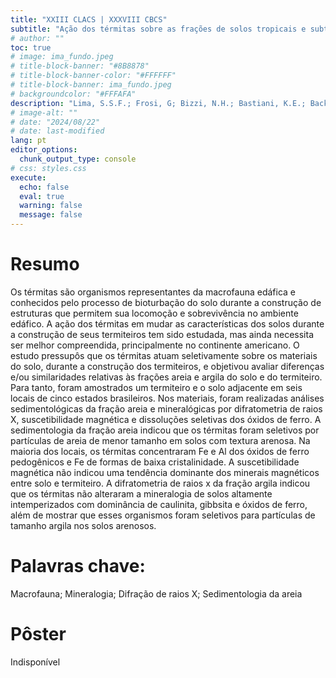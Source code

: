 ```yaml
---
title: "XXIII CLACS | XXXVIII CBCS"
subtitle: "Ação dos térmitas sobre as frações de solos tropicais e subtropicais brasileiros"
# author: ""
toc: true
# image: ima_fundo.jpeg
# title-block-banner: "#8B8878"
# title-block-banner-color: "#FFFFFF"
# title-block-banner: ima_fundo.jpeg
# backgroundcolor: "#FFFAFA"
description: "Lima, S.S.F.; Frosi, G; Bizzi, N.H.; Bastiani, K.E.; Backes, J.P.; Inda, A.V."
# image-alt: ""
# date: "2024/08/22"
# date: last-modified
lang: pt
editor_options: 
  chunk_output_type: console
# css: styles.css
execute: 
  echo: false
  eval: true
  warning: false
  message: false
---
```


# Resumo

Os térmitas são organismos representantes da macrofauna edáfica e conhecidos pelo processo de bioturbação do solo durante a construção de estruturas que permitem sua locomoção e sobrevivência no ambiente edáfico. A ação dos térmitas em mudar as características dos solos durante a construção de seus termiteiros tem sido estudada, mas ainda necessita ser melhor compreendida, principalmente no continente americano. O estudo pressupôs que os térmitas atuam seletivamente sobre os materiais do solo, durante a construção dos termiteiros, e objetivou avaliar diferenças e/ou similaridades relativas às frações areia e argila do solo e do termiteiro. Para tanto, foram amostrados um termiteiro e o solo adjacente em seis locais de cinco estados brasileiros. Nos materiais, foram realizadas análises sedimentológicas da fração areia e mineralógicas por difratometria de raios X, suscetibilidade magnética e dissoluções seletivas dos óxidos de ferro. A sedimentologia da fração areia indicou que os térmitas foram seletivos por partículas de areia de menor tamanho em solos com textura arenosa. Na maioria dos locais, os térmitas concentraram Fe e Al dos óxidos de ferro pedogênicos e Fe de formas de baixa cristalinidade. A suscetibilidade magnética não indicou uma tendência dominante dos minerais magnéticos entre solo e termiteiro. A difratometria de raios x da fração argila indicou que os térmitas não alteraram a mineralogia de solos altamente intemperizados com dominância de caulinita, gibbsita e óxidos de ferro, além de mostrar que esses organismos foram seletivos para partículas de tamanho argila nos solos arenosos.

# Palavras chave:

Macrofauna; Mineralogia; Difração de raios X; Sedimentologia da areia

# Pôster

Indisponível
<!-- ![](poster_gustavo frosi.pdf){width=100% height=1080px} -->
